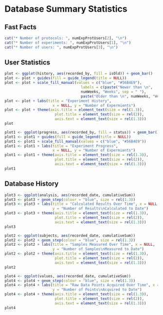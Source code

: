 Database Summary Statistics
========================================================

## Fast Facts
```r
cat("* Number of protocols: ", numExpProtUsers[2], "\n")
cat("* Number of experiments: ", numExpProtUsers[1], "\n")
cat("* Number of users: ", numExpProtUsers[3], "\n")
```

## User Statistics
```r
plot <- ggplot(history, aes(recorded_by, fill = isOld)) + geom_bar()
plot <- plot + guides(fill = guide_legend(title = NULL))
plot <- plot + scale_fill_manual(values = c("blue", "#56B4E9"), 
                                   labels = c(paste("Newer than \n", 
                                   numWeeks, "Weeks", sep = " "),
                                   paste("Older than \n", numWeeks, "Weeks", sep = " ")))
plot <- plot + labs(title = "Experiment History", 
                      x = NULL, y = "Number of Expermients")
plot <- plot + theme(axis.title = element_text(size = rel(1.3)), 
                       plot.title = element_text(size = rel(2)),
                       axis.text = element_text(size = rel(1.3)))
plot
```


```r
plot1 <- ggplot(progress, aes(recorded_by, fill = status)) + geom_bar()
plot1 <- plot1 + guides(fill = guide_legend(title = NULL))
plot1 <- plot1 + scale_fill_manual(values = c("blue", "#56B4E9"))
plot1 <- plot1 + labs(title = "Experiment Progress", 
                      x = NULL, y = "Number of Expermients")
plot1 <- plot1 + theme(axis.title = element_text(size = rel(1.3)), 
                       plot.title = element_text(size = rel(2)),
                       axis.text = element_text(size = rel(1.3)))
plot1
```

## Database History

```r
plot3 <- ggplot(analysis, aes(recorded_date, cumulativeSum)) 
plot3 <- plot3 + geom_step(colour = "blue", size = rel(1.3))
plot3 <- plot3 + labs(title = "Calculated Results Over Time", x = NULL, 
                      y = "Number of Results\nCalculated to Date")
plot3 <- plot3 + theme(axis.title = element_text(size = rel(1.3)), 
                       plot.title = element_text(size = rel(2)),
                       axis.text = element_text(size = rel(1.3)))
plot3
```

```r
plot2 <- ggplot(subjects, aes(recorded_date, cumulativeSum)) 
plot2 <- plot2 + geom_step(colour = "blue", size = rel(1.3))
plot2 <- plot2 + labs(title = "Samples Measured Over Time", x = NULL, 
                      y = "Number of Samples\nMeasured to Date")
plot2 <- plot2 + theme(axis.title = element_text(size = rel(1.3)), 
                       plot.title = element_text(size = rel(2)),
                       axis.text = element_text(size = rel(1.3)))
plot2
```

```r
plot4 <- ggplot(values, aes(recorded_date, cumulativeSum)) 
plot4 <- plot4 + geom_step(colour = "blue", size = rel(1.3))
plot4 <- plot4 + labs(title = "Raw Data Points Acquired Over Time", x = NULL, 
                      y = "Number of Points\nAcquired to Date")
plot4 <- plot4 + theme(axis.title = element_text(size = rel(1.3)), 
                       plot.title = element_text(size = rel(2)),
                       axis.text = element_text(size = rel(1.3)))
plot4
```
